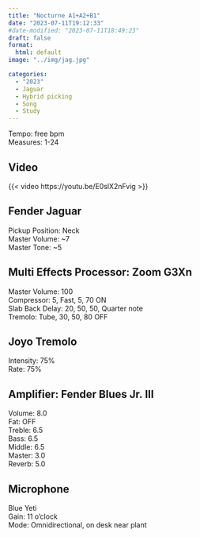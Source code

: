 ```yaml
---
title: "Nocturne A1+A2+B1"
date: "2023-07-11T19:12:33"
#date-modified: "2023-07-11T18:49:23"
draft: false
format: 
  html: default
image: "../img/jag.jpg"

categories:
  - "2023"
  - Jaguar
  - Hybrid picking
  - Song
  - Study
---
```


Tempo: free bpm\
Measures: 1-24

## Video

{{< video https://youtu.be/E0slX2nFvig >}}

## Fender Jaguar

Pickup Position: Neck\
Master Volume: \~7\
Master Tone: \~5

## Multi Effects Processor: Zoom G3Xn

Master Volume: 100\
Compressor: 5, Fast, 5, 70 ON\
Slab Back Delay: 20, 50, 50, Quarter note\
Tremolo: Tube, 30, 50, 80 OFF

## Joyo Tremolo

Intensity: 75%\
Rate: 75%

## Amplifier: Fender Blues Jr. III

Volume: 8.0\
Fat: OFF\
Treble: 6.5\
Bass: 6.5\
Middle: 6.5\
Master: 3.0\
Reverb: 5.0

## Microphone

Blue Yeti\
Gain: 11 o'clock\
Mode: Omnidirectional, on desk near plant
